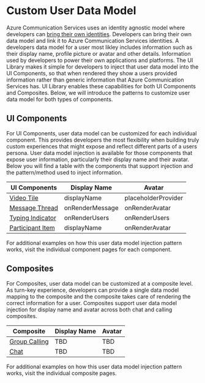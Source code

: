 
<Meta title="Custom User Data Model" />

# Custom User Data Model

Azure Communication Services uses an identity agnostic model where developers can [bring their own identities](https://docs.microsoft.com/azure/communication-services/concepts/identity-model).
Developers can bring their own data model and link it to Azure Communication Services identities.
A developers data model for a user most likley includes information such as their display name, profile picture or avatar and other details. Information used by developers to power their own applications and platforms.
The UI Library makes it simple for developers to inject that user data model into the UI Components, so that when rendered they show a users provided information rather than generic information that Azure Communication Services has.
UI Library enables these capabilities for both UI Components and Composites. Below, we will introduce the patterns to customize user data model for both types of components.

## UI Components

For UI Components, user data model can be customized for each individual component.
This provides developers the most flexibility when building truly custom experiences that might expose and reflect different parts of a users persona.
User data model injection is available for those components that expose user information, particularly their display name and their avatar.
Below you will find a table with the components that support injection and the pattern/method used to inject information.

| UI Components                                                                      | Display Name    | Avatar              |
| ---------------------------------------------------------------------------------- | --------------- | ------------------- |
| [Video Tile](/?path=/story/ui-components-video-tile--video-tile)                   | displayName     | placeholderProvider |
| [Message Thread](/?path=/story/ui-components-message-thread--message-thread)       | onRenderMessage | onRenderAvatar      |
| [Typing Indicator](/?path=/story/ui-components-typing-indicator--typing-indicator) | onRenderUsers   | onRenderUsers       |
| [Participant Item](/?path=/story/ui-components-participant-item--participant-item) | displayName     | onRenderAvatar      |

For additional examples on how this user data model injection pattern works, visit the individual component pages for each component.

## Composites

For Composites, user data model can be customized at a composite level.
As turn-key experience, developers can provide a single data model mapping to the composite and the composite takes care of rendering the correct information for a user.
Composites support user data model injection for display name and avatar across both chat and calling composites.

| Composite                                                        | Display Name | Avatar |
| ---------------------------------------------------------------- | ------------ | ------ |
| [Group Calling](/?path=/story/composites-group-call--group-call) | TBD          | TBD    |
| [Chat](/?path=/story/composites-group-chat--group-chat)          | TBD          | TBD    |

For additional examples on how this user data model injection pattern works, visit the individual composite pages.
